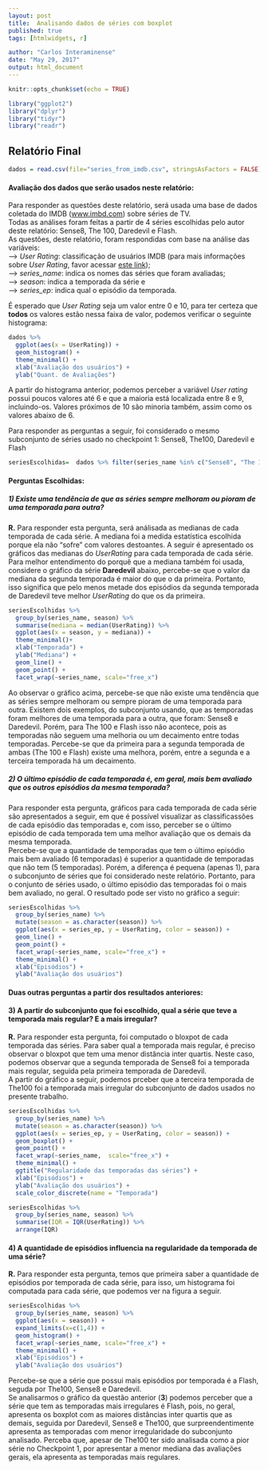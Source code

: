 ```yaml
---
layout: post
title:  Analisando dados de séries com boxplot
published: true
tags: [htmlwidgets, r]

author: "Carlos Interaminense"
date: "May 29, 2017"
output: html_document
---
```


```r
knitr::opts_chunk$set(echo = TRUE)
```

```r
library("ggplot2")
library("dplyr")
library("tidyr")
library("readr")
```

## Relatório Final

```r
dados = read.csv(file="series_from_imdb.csv", stringsAsFactors = FALSE)
```

#### Avaliação dos dados que serão usados neste relatório:

Para responder as questões deste relatório, será usada uma base de dados coletada do IMDB ([www.imbd.com](www.imbd.com)) sobre séries de TV.  
Todas as análises foram feitas a partir de 4 séries escolhidas pelo autor deste relatório: Sense8, The 100, Daredevil e Flash.  
As questões, deste relatório, foram respondidas com base na análise das variáveis:  
        --> *User Rating*: classificação de usuários IMDB (para mais informações sobre *User Rating*, favor acessar [este link](http://www.imdb.com/help/show_leaf?votestopfaq));  
        --> *series_name*: indica os nomes das séries que foram avaliadas;   
        --> *season*: indica a temporada da série e   
        --> *series_ep*: indica qual o episódio da temporada.  

É esperado que *User Rating* seja um valor entre 0 e 10, para ter certeza que **todos** os valores estão nessa faixa de valor, podemos verificar o seguinte histograma:

```r
dados %>%
  ggplot(aes(x = UserRating)) + 
  geom_histogram() + 
  theme_minimal() +
  xlab("Avaliação dos usuários") + 
  ylab("Quant. de Avaliações")
```

A partir do histograma anterior, podemos perceber a variável *User rating* possui poucos valores até 6 e que a maioria está localizada entre 8 e 9, incluindo-os. Valores próximos de 10 são minoria também, assim como os valores abaixo de 6.

Para responder as perguntas a seguir, foi considerado o mesmo subconjunto de séries usado no checkpoint 1: Sense8, The100, Daredevil e Flash

```r
seriesEscolhidas=  dados %>% filter(series_name %in% c("Sense8", "The 100", "Daredevil", "Flash"))
```

#### Perguntas Escolhidas:

##### **1) Existe uma tendência de que as séries sempre melhoram ou pioram de uma temporada para outra?**
**R.** Para responder esta pergunta, será análisada as medianas de cada temporada de cada série. A mediana foi a medida estatística escolhida porque ela não "sofre" com valores destoantes. A seguir é apresentado os gráficos das medianas do *UserRating* para cada temporada de cada série.
Para melhor entendimento do porquê que a mediana também foi usada, considere o gráfico da série **Daredevil** abaixo, percebe-se que o valor da mediana da segunda temporada é maior do que o da primeira. Portanto, isso significa que pelo menos metade dos episódios da segunda temporada de Daredevil teve melhor *UserRating* do que os da primeira. 

```r
seriesEscolhidas %>%
  group_by(series_name, season) %>%
  summarise(mediana = median(UserRating)) %>%
  ggplot(aes(x = season, y = mediana)) +
  theme_minimal()+
  xlab("Temporada") +
  ylab("Mediana") +
  geom_line() +
  geom_point() +
  facet_wrap(~series_name, scale="free_x")
```

Ao observar o gráfico acima, percebe-se que não existe uma tendência que as séries sempre melhoram ou sempre pioram de uma temporada para outra. Existem dois exemplos, do subconjunto usando, que as temporadas foram melhores de uma temporada para a outra, que foram: Sense8 e Daredevil. Porém, para The 100 e Flash isso não acontece, pois as temporadas não seguem uma melhoria ou um decaimento entre todas temporadas. Percebe-se que da primeira para a segunda temporada de ambas (The 100 e Flash) existe uma melhora, porém, entre a segunda e a terceira temporada há um decaimento.


##### **2) O último episódio de cada temporada é, em geral, mais bem avaliado que os outros episódios da mesma temporada?**
Para responder esta pergunta, gráficos para cada temporada de cada série são apresentados a seguir, em que é possível visualizar as classificassões de cada episódio das temporadas e, com isso, perceber se o último episódio de cada temporada tem uma melhor avaliação que os demais da mesma temporada.  
Percebe-se que a quantidade de temporadas que tem o último episódio mais bem avaliado (6 temporadas) é superior a quantidade de temporadas que não tem (5 temporadas). Porém, a diferença é pequena (apenas 1), para o subconjunto de séries que foi considerado neste relatório. Portanto, para o conjunto de séries usado, o último episódio das temporadas foi o mais bem avaliado, no geral.
O resultado pode ser visto no gráfico a seguir:

```r
seriesEscolhidas %>%
  group_by(series_name) %>%
  mutate(season = as.character(season)) %>%
  ggplot(aes(x = series_ep, y = UserRating, color = season)) +
  geom_line() +
  geom_point() +
  facet_wrap(~series_name, scale="free_x") +
  theme_minimal() +
  xlab("Episódios") + 
  ylab("Avaliação dos usuários")
```

#### Duas outras perguntas a partir dos resultados anteriores:
#### **3) A partir do subconjunto que foi escolhido, qual a série que teve a temporada mais regular? E a mais irregular?**

**R.** Para responder esta pergunta, foi computado o bloxpot de cada temporada das séries. Para saber qual a temporada mais regular, é preciso observar o bloxpot que tem uma menor distância inter quartis. Neste caso, podemos observar que a segunda temporada de Sense8 foi a temporada mais regular, seguida pela primeira temporada de Daredevil.  
A partir do gráfico a seguir, podemos prceber que a terceira temporada de The100 foi a temporada mais irregular do subconjunto de dados usados no presente trabalho.

```r
seriesEscolhidas %>%
  group_by(series_name) %>%
  mutate(season = as.character(season)) %>%
  ggplot(aes(x = series_ep, y = UserRating, color = season)) +
  geom_boxplot() +
  geom_point() +
  facet_wrap(~series_name,  scale="free_x") +
  theme_minimal() +
  ggtitle("Regularidade das temporadas das séries") +
  xlab("Episódios") + 
  ylab("Avaliação dos usuários") +
  scale_color_discrete(name = "Temporada")
```

```r
seriesEscolhidas %>% 
  group_by(series_name, season) %>%
  summarise(IQR = IQR(UserRating)) %>%
  arrange(IQR)
```

      
#### **4) A quantidade de episódios influencia na regularidade da temporada de uma série?**
**R.** Para responder esta pergunta, temos que primeira saber a quantidade de episódios por temporada de cada série, para isso, um histograma foi computada para cada série, que podemos ver na figura a seguir.
```r
seriesEscolhidas %>%
  group_by(series_name, season) %>%
  ggplot(aes(x = season)) +
  expand_limits(x=c(1,4)) +
  geom_histogram() +
  facet_wrap(~series_name, scale="free_x") +
  theme_minimal() +
  xlab("Episódios") + 
  ylab("Avaliação dos usuários")
```

Percebe-se que a série que possui mais episódios por temporada é a Flash, seguda por The100, Sense8 e Daredevil.  
Se analisarmos o gráfico da questão anterior (**3**) podemos perceber que a série que tem as temporadas mais irregulares é Flash, pois, no geral, apresenta os boxplot com as maiores distâncias inter quartis que as demais, seguida por Daredevil, Sense8 e The100, que surpreendentimente apresenta as temporadas com menor irregularidade do subconjunto analisado. Perceba que, apesar de The100 ter sido analisada como a pior série no Checkpoint 1, por apresentar a menor mediana das avaliações gerais, ela apresenta as temporadas mais regulares.  

